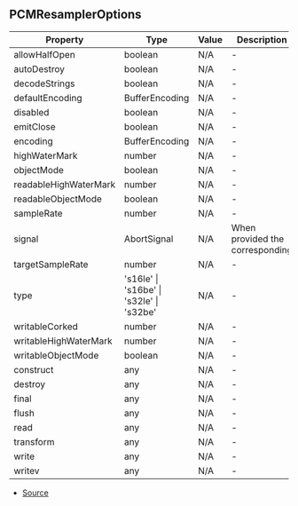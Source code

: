 ## PCMResamplerOptions


| Property | Type | Value | Description |
| ----------- | ----------- | ----------- | ----------- |
| allowHalfOpen | boolean | N/A | - |
| autoDestroy | boolean | N/A | - |
| decodeStrings | boolean | N/A | - |
| defaultEncoding | BufferEncoding | N/A | - |
| disabled | boolean | N/A | - |
| emitClose | boolean | N/A | - |
| encoding | BufferEncoding | N/A | - |
| highWaterMark | number | N/A | - |
| objectMode | boolean | N/A | - |
| readableHighWaterMark | number | N/A | - |
| readableObjectMode | boolean | N/A | - |
| sampleRate | number | N/A | - |
| signal | AbortSignal | N/A | When provided the corresponding  |
| targetSampleRate | number | N/A | - |
| type | 's16le' \| 's16be' \| 's32le' \| 's32be' | N/A | - |
| writableCorked | number | N/A | - |
| writableHighWaterMark | number | N/A | - |
| writableObjectMode | boolean | N/A | - |
| construct | any | N/A | - |
| destroy | any | N/A | - |
| final | any | N/A | - |
| flush | any | N/A | - |
| read | any | N/A | - |
| transform | any | N/A | - |
| write | any | N/A | - |
| writev | any | N/A | - |


- [Source](https://github.com/Androz2091/discord-player/blob/e6e6eb7/packages/equalizer/src/audio/PCMResampler.ts#L4)